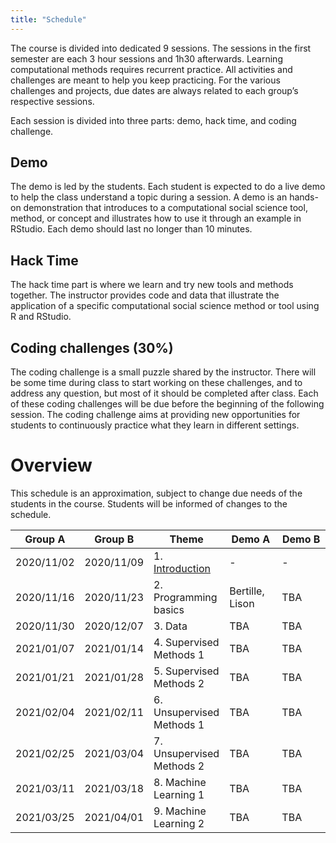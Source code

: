 ```yaml
---
title: "Schedule"
---
```


The course is divided into dedicated 9 sessions. The sessions in the first semester are each 3 hour sessions and 1h30 afterwards. Learning computational methods requires recurrent practice. All activities and challenges are meant to help you keep practicing. For the various challenges and projects, due dates are always related to each group's respective sessions.

Each session is divided into three parts: demo, hack time, and coding challenge.

## Demo
The demo is led by the students. Each student is expected to do a live demo to help the class understand a topic during a session. A demo is an hands-on demonstration that introduces to a computational social science tool, method, or concept and illustrates how to use it through an example in RStudio. Each demo should last no longer than 10 minutes.

## Hack Time
The hack time part is where we learn and try new tools and methods together. The instructor provides code and data that illustrate the application of a specific computational social science method or tool using R and RStudio.

## Coding challenges (30%)
The coding challenge is a small puzzle shared by the instructor.
There will be some time during class to start working on these challenges, and to address any question, but most of it should be completed after class. Each of these coding challenges will be due before the beginning of the following session. The coding challenge aims at providing new opportunities for students to continuously practice what they learn in different settings.

# Overview

This schedule is an approximation, subject to change due needs of the students in the course. Students will be informed of changes to the schedule.

| Group A    | Group B    | Theme                           | Demo A | Demo B |
| -          | -          | -                               | -      | -      |
| 2020/11/02 | 2020/11/09 | 1. [Introduction](session_01.html) | -      | -      |
| 2020/11/16 | 2020/11/23 | 2. Programming basics              | Bertille, Lison | TBA    |
| 2020/11/30 | 2020/12/07 | 3. Data                            | TBA    | TBA    |
| 2021/01/07 | 2021/01/14 | 4. Supervised Methods 1            | TBA    | TBA    |
| 2021/01/21 | 2021/01/28 | 5. Supervised Methods 2            | TBA    | TBA    |
| 2021/02/04 | 2021/02/11 | 6. Unsupervised Methods 1          | TBA    | TBA    |
| 2021/02/25 | 2021/03/04 | 7. Unsupervised Methods 2          | TBA    | TBA    |
| 2021/03/11 | 2021/03/18 | 8. Machine Learning 1              | TBA    | TBA    |
| 2021/03/25 | 2021/04/01 | 9. Machine Learning 2              | TBA    | TBA    |

